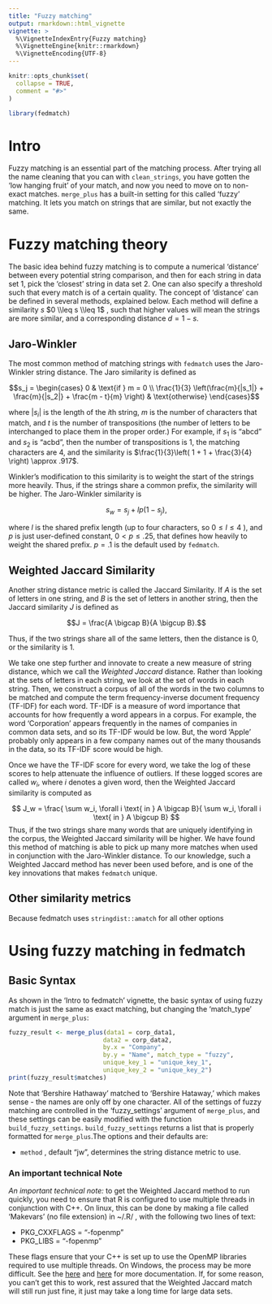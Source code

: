 ```yaml
---
title: "Fuzzy matching"
output: rmarkdown::html_vignette
vignette: >
  %\VignetteIndexEntry{Fuzzy matching}
  %\VignetteEngine{knitr::rmarkdown}
  %\VignetteEncoding{UTF-8}
---
```


```r
knitr::opts_chunk$set(
  collapse = TRUE,
  comment = "#>"
)
```

```r
library(fedmatch)
```

# Intro

Fuzzy matching is an essential part of the matching process. After trying all the name cleaning that you can with `clean_strings`, you have gotten the 'low hanging fruit' of your match, and now you need to move on to non-exact matches. `merge_plus` has a built-in setting for this called 'fuzzy' matching. It lets you match on strings that are similar, but not exactly the same.

# Fuzzy matching theory

The basic idea behind fuzzy matching is to compute a numerical 'distance' between every potential string comparison, and then for each string in data set 1, pick the 'closest' string in data set 2. One can also specify a threshold such that every match is of a certain quality. The concept of 'distance' can be defined in several methods, explained below. Each method will define a similarity $s$ $0 \\leq s \\leq 1$ , such that higher values will mean the strings are more similar, and a corresponding distance $d = 1 - s$.

## Jaro-Winkler

The most common method of matching strings with `fedmatch` uses the Jaro-Winkler string distance. The Jaro similarity is defined as

$$s_j = \begin{cases} 0 &  \text{if } m = 0 \\ \frac{1}{3} \left(\frac{m}{|s_1|} + \frac{m}{|s_2|} + \frac{m - t}{m} \right) & \text{otherwise} \end{cases}$$

where $|s_i|$ is the length of the $i$th string, $m$ is the number of characters that match, and $t$ is the number of transpositions (the number of letters to be interchanged to place them in the proper order.) For example, if $s_1$ is "abcd" and $s_2$ is "acbd", then the number of transpositions is 1, the matching characters are 4, and the similarity is $\frac{1}{3}\left( 1 + 1 + \frac{3}{4} \right) \approx .917$.

Winkler's modification to this similarity is to weight the start of the strings more heavily. Thus, if the strings share a common prefix, the similarity will be higher. The Jaro-Winkler similarity is

$$s_w = s_j + l p (1-s_j),$$

where $l$ is the shared prefix length (up to four characters, so $0 \leq l \leq 4$ ), and $p$ is just user-defined constant, $0 < p \leq .25$, that defines how heavily to weight the shared prefix. $p=.1$ is the default used by `fedmatch`.

## Weighted Jaccard Similarity

Another string distance metric is called the Jaccard Similarity. If $A$ is the set of letters in one string, and $B$ is the set of letters in another string, then the Jaccard similarity $J$ is defined as

$$J = \frac{A \bigcap B}{A \bigcup B}.$$

Thus, if the two strings share all of the same letters, then the distance is 0, or the similarity is 1.

We take one step further and innovate to create a new measure of string distance, which we call the *Weighted Jaccard* distance. Rather than looking at the sets of letters in each string, we look at the set of words in each string. Then, we construct a corpus of all of the words in the two columns to be matched and compute the term frequency-inverse document frequency (TF-IDF) for each word. TF-IDF is a measure of word importance that accounts for how frequently a word appears in a corpus. For example, the word 'Corporation' appears frequently in the names of companies in common data sets, and so its TF-IDF would be low. But, the word 'Apple' probably only appears in a few company names out of the many thousands in the data, so its TF-IDF score would be high.

Once we have the TF-IDF score for every word, we take the log of these scores to help attenuate the influence of outliers. If these logged scores are called $w_i$, where $i$ denotes a given word, then the Weighted Jaccard similarity is computed as

$$ J_w = \frac{ \sum w_i, \forall i \text{ in } A \bigcap B}{ \sum w_i, \forall i \text{ in } A \bigcup B} $$ Thus, if the two strings share many words that are uniquely identifying in the corpus, the Weighted Jaccard similarity will be higher. We have found this method of matching is able to pick up many more matches when used in conjunction with the Jaro-Winkler distance. To our knowledge, such a Weighted Jaccard method has never been used before, and is one of the key innovations that makes `fedmatch` unique.\

## Other similarity metrics

Because fedmatch uses `stringdist::amatch` for all other options

# Using fuzzy matching in fedmatch

## Basic Syntax

As shown in the 'Intro to fedmatch' vignette, the basic syntax of using fuzzy match is just the same as exact matching, but changing the 'match_type' argument in `merge_plus`:

```r
fuzzy_result <- merge_plus(data1 = corp_data1, 
                          data2 = corp_data2,
                          by.x = "Company",
                          by.y = "Name", match_type = "fuzzy", 
                          unique_key_1 = "unique_key_1",
                          unique_key_2 = "unique_key_2")
print(fuzzy_result$matches)
```

Note that 'Bershire Hathaway' matched to 'Bershire Hataway,' which makes sense - the names are only off by one character. All of the settings of fuzzy matching are controlled in the 'fuzzy_settings' argument of `merge_plus`, and these settings can be easily modified with the function `build_fuzzy_settings`. `build_fuzzy_settings` returns a list that is properly formatted for `merge_plus`.The options and their defaults are:

-   `method` , default "jw", determines the string distance metric to use.

### An important technical Note

*An important technical note:* to get the Weighted Jaccard method to run quickly, you need to ensure that R is configured to use multiple threads in conjunction with C++. On linux, this can be done by making a file called 'Makevars' (no file extension) in \~/.R/ , with the following two lines of text:

-   PKG_CXXFLAGS = "-fopenmp"
-   PKG_LIBS = "-fopenmp"

These flags ensure that your C++ is set up to use the OpenMP libraries required to use multiple threads. On Windows, the process may be more difficult. See the [here](https://cran.r-project.org/doc/manuals/r-release/R-admin.html#Customizing-package-compilation) and [here](https://cran.r-project.org/doc/manuals/r-release/R-exts.html#OpenMP-support) for more documentation. If, for some reason, you can't get this to work, rest assured that the Weighted Jaccard match will still run just fine, it just may take a long time for large data sets.

## 
